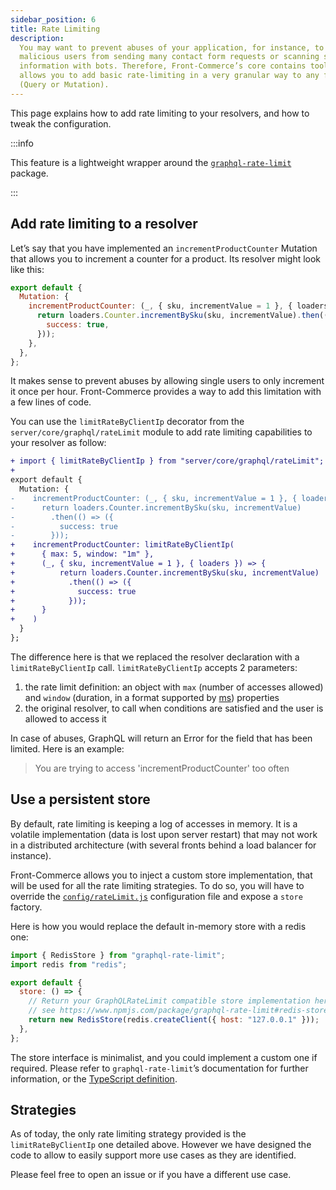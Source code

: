 ```yaml
---
sidebar_position: 6
title: Rate Limiting
description:
  You may want to prevent abuses of your application, for instance, to prevent
  malicious users from sending many contact form requests or scanning some
  information with bots. Therefore, Front-Commerce’s core contains tooling that
  allows you to add basic rate-limiting in a very granular way to any field
  (Query or Mutation).
---
```



<SinceVersion tag="1.0.0-beta.5" />

This page explains how to add rate limiting to your resolvers, and how to tweak
the configuration.

:::info

This feature is a lightweight wrapper around the
[`graphql-rate-limit`](https://www.npmjs.com/package/graphql-rate-limit)
package.

:::

## Add rate limiting to a resolver

Let’s say that you have implemented an `incrementProductCounter` Mutation that
allows you to increment a counter for a product. Its resolver might look like
this:

```js title="my-module/server/modules/clicks-counters/resolvers.js"
export default {
  Mutation: {
    incrementProductCounter: (_, { sku, incrementValue = 1 }, { loaders }) => {
      return loaders.Counter.incrementBySku(sku, incrementValue).then(() => ({
        success: true,
      }));
    },
  },
};
```

It makes sense to prevent abuses by allowing single users to only increment it
once per hour. Front-Commerce provides a way to add this limitation with a few
lines of code.

You can use the `limitRateByClientIp` decorator from the
`server/core/graphql/rateLimit` module to add rate limiting capabilities to your
resolver as follow:

```diff title="my-module/server/modules/clicks-counters/resolvers.js"
+ import { limitRateByClientIp } from "server/core/graphql/rateLimit";
+
export default {
  Mutation: {
-    incrementProductCounter: (_, { sku, incrementValue = 1 }, { loaders }) => {
-      return loaders.Counter.incrementBySku(sku, incrementValue)
-        .then(() => ({
-          success: true
-        }));
+    incrementProductCounter: limitRateByClientIp(
+      { max: 5, window: "1m" },
+      (_, { sku, incrementValue = 1 }, { loaders }) => {
+          return loaders.Counter.incrementBySku(sku, incrementValue)
+            .then(() => ({
+              success: true
+            }));
+      }
+    )
  }
};
```

The difference here is that we replaced the resolver declaration with a
`limitRateByClientIp` call. `limitRateByClientIp` accepts 2 parameters:

1. the rate limit definition: an object with `max` (number of accesses allowed)
   and `window` (duration, in a format supported by
   [ms](https://github.com/vercel/ms)) properties
2. the original resolver, to call when conditions are satisfied and the user is
   allowed to access it

In case of abuses, GraphQL will return an Error for the field that has been
limited. Here is an example:

> <span className="code-block-error-line">
>   You are trying to access 'incrementProductCounter' too often
> </span>

## Use a persistent store

By default, rate limiting is keeping a log of accesses in memory. It is a
volatile implementation (data is lost upon server restart) that may not work in
a distributed architecture (with several fronts behind a load balancer for
instance).

Front-Commerce allows you to inject a custom store implementation, that will be
used for all the rate limiting strategies. To do so, you will have to override
the
[`config/rateLimit.js`](/docs/2.x/reference/configurations#configratelimitjs)
configuration file and expose a `store` factory.

Here is how you would replace the default in-memory store with a redis one:

```js title="my-module/config/rateLimit.js"
import { RedisStore } from "graphql-rate-limit";
import redis from "redis";

export default {
  store: () => {
    // Return your GraphQLRateLimit compatible store implementation here
    // see https://www.npmjs.com/package/graphql-rate-limit#redis-store-usage
    return new RedisStore(redis.createClient({ host: "127.0.0.1" }));
  },
};
```

The store interface is minimalist, and you could implement a custom one if
required. Please refer to `graphql-rate-limit`’s documentation for further
information, or the
[TypeScript definition](https://github.com/teamplanes/graphql-rate-limit/blob/master/src/lib/store.ts).

## Strategies

As of today, the only rate limiting strategy provided is the
`limitRateByClientIp` one detailed above. However we have designed the code to
allow to easily support more use cases as they are identified.

Please feel free to open an issue or <ContactLink /> if you have a different use
case.
